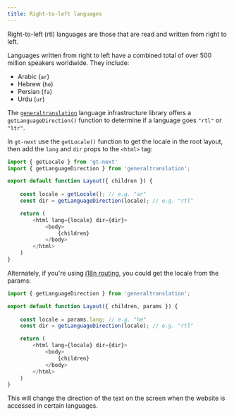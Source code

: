 ```yaml
---
title: Right-to-left languages
---
```


Right-to-left (rtl) languages are those that are read and written from right to left.

Languages written from right to left have a combined total of over 500 million speakers worldwide. They include:

- Arabic (`ar`)
- Hebrew (`he`)
- Persian (`fa`)
- Urdu (`ur`)

The [`generaltranslation`](/docs/generaltranslation) language infrastructure library 
offers a `getLanguageDirection()` function to determine if a language goes `"rtl"` or `"ltr"`.

In `gt-next` use the `getLocale()` function to get the locale in the root layout, then add the `lang` and `dir` props to the `<html>` tag:

```javascript copy
import { getLocale } from 'gt-next'
import { getLanguageDirection } from 'generaltranslation';

export default function Layout({ children }) {
        
    const locale = getLocale(); // e.g. "ar"
    const dir = getLanguageDirection(locale); // e.g. "rtl"

    return (
        <html lang={locale} dir={dir}>
            <body> 
                {children}
            </body>
        </html>
    )
}
```
    
Alternately, if you're using [i18n routing](/docs/oldnext/routing), you could get the locale from the params:
    
```javascript copy
import { getLanguageDirection } from 'generaltranslation';

export default function Layout({ children, params }) {
        
    const locale = params.lang; // e.g. "he"
    const dir = getLanguageDirection(locale); // e.g. "rtl"

    return (
        <html lang={locale} dir={dir}>
            <body> 
                {children}
            </body>
        </html>
    )
}
```

This will change the direction of the text on the screen when the website is accessed in certain languages.